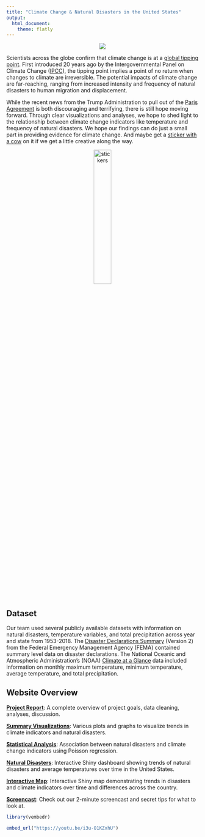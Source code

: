 ```yaml
---
title: "Climate Change & Natural Disasters in the United States"
output: 
  html_document:
    theme: flatly
---
```

<center>
![](http://giphygifs.s3.amazonaws.com/media/rozlnqOWqxqA8/giphy.gif)  

</center>  


Scientists across the globe confirm that climate change is at a [global tipping point](https://www.nationalgeographic.com/science/2019/11/earth-tipping-point/). First introduced 20 years ago by the Intergovernmental Panel on Climate Change ([IPCC](https://www.ipcc.ch/)), the tipping point implies a point of no return when changes to climate are irreversible. The potential impacts of climate change are far-reaching, ranging from increased intensity and frequency of natural disasters to human migration and displacement. 


While the recent news from the Trump Administration to pull out of the [Paris Agreement](https://www.washingtonpost.com/climate-environment/2019/11/04/trump-makes-it-official-us-will-withdraw-paris-climate-accord/) is both discouraging and terrifying, there is still hope moving forward. Through clear visualizations and analyses, we hope to shed light to the relationship between climate change indicators like temperature and frequency of natural disasters. We hope our findings can do just a small part in providing evidence for climate change. And maybe get a [sticker with a cow](secret_cow.html) on it if we get a little creative along the way.

<center>
<img src="data/stickers.png" alt="stickers" style="width:30%">
</center>
## Dataset
Our team used several publicly available datasets with information on natural disasters, temperature variables, and total precipitation across year and state from 1953-2018. The [Disaster Declarations Summary](https://www.fema.gov/media-library/assets/documents/28318) (Version 2) from the Federal Emergency Management Agency (FEMA) contained summary level data on disaster declarations. The National Oceanic and Atmospheric Administration's (NOAA) [Climate at a Glance](https://www.ncdc.noaa.gov/cag/national/mapping/) data included information on monthly maximum temperature, minimum temperature, average temperature, and total precipitation. 

## Website Overview

[**Project Report**](project_report.html): A complete overview of project goals, data cleaning, analyses, discussion.  

[**Summary Visualizations**](summary_viz.html): Various plots and graphs to visualize trends in climate indicators and natural disasters.

[**Statistical Analysis**](data_analysis.html): Association between natural disasters and climate change indicators using Poisson regression.  

[**Natural Disasters**](https://ashleytseng.shinyapps.io/shiny_dashboard/): Interactive Shiny dashboard showing trends of natural disasters and average temperatures over time in the United States.

[**Interactive Map**](https://mrc2229.shinyapps.io/shiny_map/): Interactive Shiny map demonstrating trends in disasters and climate indicators over time and differences across the country. 

[**Screencast**](https://youtu.be/i3u-O1KZxhU): Check out our 2-minute screencast and secret tips for what to look at.
```r
library(vembedr)

embed_url("https://youtu.be/i3u-O1KZxhU")
```




